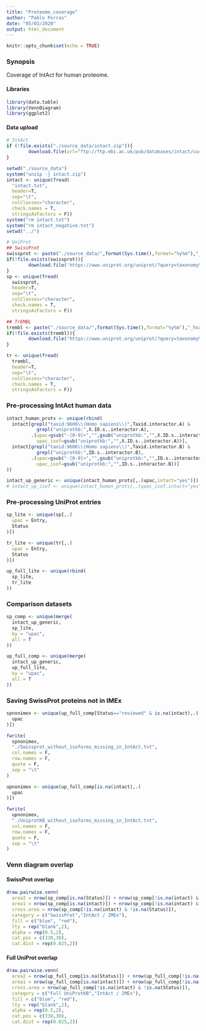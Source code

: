```yaml
---
title: "Proteome_coverage"
author: "Pablo Porras"
date: "05/03/2020"
output: html_document
---
```


```r
knitr::opts_chunk$set(echo = TRUE)
```

### Synopsis

Coverage of IntAct for human proteome. 

#### Libraries
```r
library(data.table)
library(VennDiagram)
library(ggplot2)
```

#### Data upload
```r
# IntAct
if (!file.exists("./source_data/intact.zip")){
        download.file(url="ftp://ftp.ebi.ac.uk/pub/databases/intact/current/psimitab/intact.zip",destfile = "./source_data/intact.zip",method = "curl")
}

setwd("./source_data")
system("unzip -j intact.zip")
intact <- unique(fread(
  "intact.txt",
  header=T,
  sep="\t",
  colClasses="character",
  check.names = T,
  stringsAsFactors = F))
system("rm intact.txt")
system("rm intact_negative.txt")
setwd("../")

# UniProt
## SwissProt
swissprot <- paste("./source_data/",format(Sys.time(),format="%y%m"),"_hsapiens_sp.txt",sep="")
if(!file.exists(swissprot)){
        download.file('https://www.uniprot.org/uniprot/?query=taxonomy%3A%22Homo+sapiens+(Human)+[9606]%22+AND+reviewed%3Ayes&compress=no&include=true&format=tab', destfile = paste(swissprot,sep=""), method= "curl",quiet=F)
}
sp <- unique(fread(
  swissprot,
  header=T,
  sep="\t",
  colClasses="character",
  check.names = T,
  stringsAsFactors = F))

## TrEMBL
trembl <- paste("./source_data/",format(Sys.time(),format="%y%m"),"_hsapiens_tr.txt",sep="")
if(!file.exists(trembl)){
        download.file("https://www.uniprot.org/uniprot/?query=taxonomy%3A%22Homo+sapiens+(Human)+[9606]%22+AND+reviewed%3Ano&compress=no&include=true&format=tab", destfile = paste(trembl,sep=""), method= "curl")
}

tr <- unique(fread(
  trembl,
  header=T,
  sep="\t",
  colClasses="character",
  check.names = T,
  stringsAsFactors = F))

```

### Pre-processing IntAct human data
```r
intact_human_prots <- unique(rbind(
  intact[grepl("taxid:9606\\(Homo sapiens\\)",Taxid.interactor.A) &
           grepl("uniprotkb:",X.ID.s..interactor.A),
         .(upac=gsub("-[0-9]+","",gsub("uniprotkb:","",X.ID.s..interactor.A)),
           upac_isof=gsub("uniprotkb:","",X.ID.s..interactor.A))],
  intact[grepl("taxid:9606\\(Homo sapiens\\)",Taxid.interactor.B) & 
           grepl("uniprotkb:",ID.s..interactor.B),
         .(upac=gsub("-[0-9]+","",gsub("uniprotkb:","",ID.s..interactor.B)),
           upac_isof=gsub("uniprotkb:","",ID.s..interactor.B))]
))

intact_up_generic <- unique(intact_human_prots[,.(upac,intact="yes")])
# intact_up_isof <- unique(intact_human_prots[,.(upac_isof,intact="yes")])    # No isoform info downloaded from UniProt
```

### Pre-processing UniProt entries
```r
sp_lite <- unique(sp[,.(
  upac = Entry,
  Status
)])

tr_lite <- unique(tr[,.(
  upac = Entry,
  Status
)])

up_full_lite <- unique(rbind(
  sp_lite,
  tr_lite
))
```

### Comparison datasets
```r
sp_comp <- unique(merge(
  intact_up_generic,
  sp_lite,
  by = "upac",
  all = T
))

up_full_comp <- unique(merge(
  intact_up_generic,
  up_full_lite,
  by = "upac",
  all = T
))
```

### Saving SwissProt proteins not in IMEx
```r
spnonimex <- unique(up_full_comp[Status=="reviewed" & is.na(intact),.(
  upac
)])

fwrite(
  spnonimex,
  "./Swissprot_without_isoforms_missing_in_IntAct.txt",
  col.names = F,
  row.names = F,
  quote = F,
  sep = "\t"
)

upnonimex <- unique(up_full_comp[is.na(intact),.(
  upac
)])

fwrite(
  upnonimex,
  "./UniprotKB_without_isoforms_missing_in_IntAct.txt",
  col.names = F,
  row.names = F,
  quote = F,
  sep = "\t"
)
```

### Venn diagram overlap
#### SwissProt overlap
```r
draw.pairwise.venn(
  area2 = nrow(sp_comp[is.na(Status)]) + nrow(sp_comp[!is.na(intact) & !is.na(Status)]), 
  area1 = nrow(sp_comp[is.na(intact)]) + nrow(sp_comp[!is.na(intact) & !is.na(Status)]), 
  cross.area = nrow(sp_comp[!is.na(intact) & !is.na(Status)]), 
  category = c("SwissProt","IntAct / IMEx"),
  fill = c("blue", "red"),
  lty = rep("blank",2),
  alpha = rep(0.5,2),
  cat.pos = c(330,30),
  cat.dist = rep(0.025,2))
```

#### Full UniProt overlap
```r
draw.pairwise.venn(
  area2 = nrow(up_full_comp[is.na(Status)]) + nrow(up_full_comp[!is.na(intact) & !is.na(Status)]), 
  area1 = nrow(up_full_comp[is.na(intact)]) + nrow(up_full_comp[!is.na(intact) & !is.na(Status)]), 
  cross.area = nrow(up_full_comp[!is.na(intact) & !is.na(Status)]), 
  category = c("Full UniProtKB","IntAct / IMEx"),
  fill = c("blue", "red"),
  lty = rep("blank",2),
  alpha = rep(0.5,2),
  cat.pos = c(330,30),
  cat.dist = rep(0.025,2))
```


